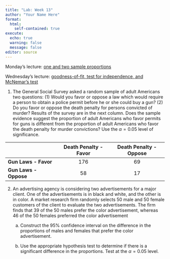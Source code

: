 ```yaml
---
title: "Lab: Week 13"
author: "Your Name Here"
format: 
  html:
    self-contained: true
execute:
  echo: true
  warning: false
  message: false
editor: source
---
```


Monday's lecture: [one and two sample proportions](https://github.com/samanthaseals/STA4173/blob/master/slides/L17.qmd)

Wednesday's lecture: [goodness-of-fit, test for independence, and McNemar's test](https://github.com/samanthaseals/STA4173/blob/master/slides/L18.qmd)

1.  The General Social Survey asked a random sample of adult Americans two questions: (1) Would you favor or oppose a law which would require a person to obtain a police permit before he or she could buy a gun? (2) Do you favor or oppose the death penalty for persons convicted of murder? Results of the survey are in the next column. Does the sample evidence suggest the proportion of adult Americans who favor permits for guns is different from the proportion of adult Americans who favor the death penalty for murder convictions? Use the $\alpha = 0.05$ level of significance.

|                       | Death Penalty - Favor | Death Penalty - Oppose |
|-----------------------|:---------------------:|:----------------------:|
| **Gun Laws - Favor**  |          176          |           69           |
| **Gun Laws - Oppose** |          58           |           17           |

2. An advertising agency is considering two advertisements for a major client. One of the advertisements is in black and white, and the other is in color. A market research firm randomly selects 50 male and 50 female customers of the client to evaluate the two advertisements. The firm finds that 39 of the 50 males prefer the color advertisement, whereas 46 of the 50 females preferred the color advertisement

    a. Construct the 95% confidence interval on the difference in the proportions of males and females that prefer the color advertisement. 
    
    b. Use the appropriate hypothesis test to determine if there is a significant difference in the proportions. Test at the $\alpha=0.05$ level. 